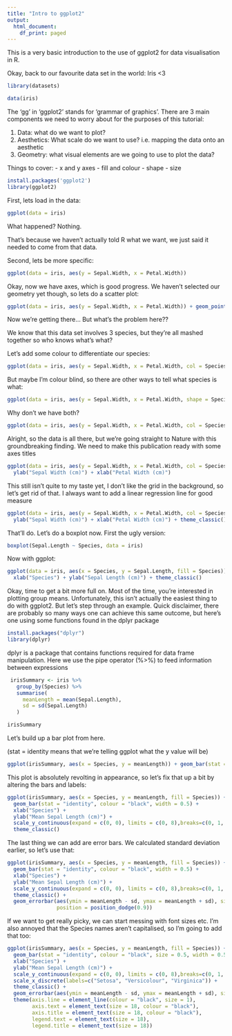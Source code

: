 ```yaml
---
title: "Intro to ggplot2"
output:
  html_document:
    df_print: paged
---
```


This is a very basic introduction to the use of ggplot2 for data visualisation in R.


Okay, back to our favourite data set in the world: Iris <3 

```r

library(datasets)

data(iris)

```


The 'gg' in 'ggplot2' stands for 'grammar of graphics'. There are 3 main components we need to worry about for the purposes of this tutorial:

1. Data: what do we want to plot?
2. Aesthetics: What scale do we want to use? i.e. mapping the data onto an aesthetic
3. Geometry: what visual elements are we going to use to plot the data?

Things to cover:
- x and y axes
- fill and colour
- shape
- size

```r

install.packages('ggplot2')
library(ggplot2)

```

First, lets load in the data:

```r

ggplot(data = iris)

```

What happened? Nothing. 

That's because we haven't actually told R what we want, we just said it needed to come from that data.

Second, lets be more specific:

```r

ggplot(data = iris, aes(y = Sepal.Width, x = Petal.Width))


```

Okay, now we have axes, which is good progress. We haven't selected our geometry yet though, so lets do a scatter plot:

```r

ggplot(data = iris, aes(y = Sepal.Width, x = Petal.Width)) + geom_point()

```

Now we're getting there... But what's the problem here??

We know that this data set involves 3 species, but they're all mashed together so who knows what's what?

Let's add some colour to differentiate our species: 

```r

ggplot(data = iris, aes(y = Sepal.Width, x = Petal.Width, col = Species)) + geom_point()

```

But maybe I'm colour blind, so there are other ways to tell what species is what:

```r

ggplot(data = iris, aes(y = Sepal.Width, x = Petal.Width, shape = Species)) + geom_point()

```

Why don't we have both?

```r

ggplot(data = iris, aes(y = Sepal.Width, x = Petal.Width, col = Species, shape = Species)) + geom_point()

```

Alright, so the data is all there, but we're going straight to Nature with this groundbreaking finding. We need to make this publication ready with some axes titles

```r

ggplot(data = iris, aes(y = Sepal.Width, x = Petal.Width, col = Species, shape = Species)) + geom_point() +
  ylab("Sepal Width (cm)") + xlab("Petal Width (cm)")

```

This still isn't quite to my taste yet, I don't like the grid in the background, so let's get rid of that. I always want to add a linear regression line for good measure

```r

ggplot(data = iris, aes(y = Sepal.Width, x = Petal.Width, col = Species, shape = Species)) + geom_point() + geom_smooth(method = "lm") +
  ylab("Sepal Width (cm)") + xlab("Petal Width (cm)") + theme_classic()

```

That'll do. Let's do a boxplot now. First the ugly version:

```r

boxplot(Sepal.Length ~ Species, data = iris)

```

Now with ggplot:

```r

ggplot(data = iris, aes(x = Species, y = Sepal.Length, fill = Species)) + geom_boxplot() +
  xlab("Species") + ylab("Sepal Length (cm)") + theme_classic()

```


Okay, time to get a bit more full on. Most of the time, you're interested in plotting group means. Unfortunately, this isn't actually the easiest thing to do with ggplot2. But let's step through an example. Quick disclaimer, there are probably so many ways one can achieve this same outcome, but here's one using some functions found in the dplyr package

```r

install.packages("dplyr")
library(dplyr)

```

dplyr is a package that contains functions required for data frame manipulation. Here we use the pipe operator (%>%) to feed information between expressions

```r

 irisSummary <- iris %>%
   group_by(Species) %>%
   summarise(
     meanLength = mean(Sepal.Length),
     sd = sd(Sepal.Length)
   )

irisSummary

```

Let's build up a bar plot from here. 

(stat = identity means that we're telling ggplot what the y value will be)

```r

ggplot(irisSummary, aes(x = Species, y = meanLength)) + geom_bar(stat = "identity")

```

This plot is absolutely revolting in appearance, so let's fix that up a bit by altering the bars and labels:

```r

ggplot(irisSummary, aes(x = Species, y = meanLength, fill = Species)) +
  geom_bar(stat = "identity", colour = "black", width = 0.5) +
  xlab("Species") +
  ylab("Mean Sepal Length (cm)") +
  scale_y_continuous(expand = c(0, 0), limits = c(0, 8),breaks=c(0, 1, 2, 3, 4, 5, 6, 7, 8)) +
  theme_classic()

```

The last thing we can add are error bars. We calculated standard deviation earlier, so let's use that:

```r

ggplot(irisSummary, aes(x = Species, y = meanLength, fill = Species)) +
  geom_bar(stat = "identity", colour = "black", width = 0.5) +
  xlab("Species") +
  ylab("Mean Sepal Length (cm)") +
  scale_y_continuous(expand = c(0, 0), limits = c(0, 8),breaks=c(0, 1, 2, 3, 4, 5, 6, 7, 8)) +
  theme_classic() +
  geom_errorbar(aes(ymin = meanLength - sd, ymax = meanLength + sd), size = 0.3, width = 0.2, 
                position = position_dodge(0.9))

```

If we want to get really picky, we can start messing with font sizes etc. I'm also annoyed that the Species names aren't capitalised, so I'm going to add that too: 

```r

ggplot(irisSummary, aes(x = Species, y = meanLength, fill = Species)) +
  geom_bar(stat = "identity", colour = "black", size = 0.5, width = 0.5) +
  xlab("Species") +
  ylab("Mean Sepal Length (cm)") +
  scale_y_continuous(expand = c(0, 0), limits = c(0, 8),breaks=c(0, 1, 2, 3, 4, 5, 6, 7, 8)) +
  scale_x_discrete(labels=c("Setosa", "Versicolour", "Virginica")) +
  theme_classic() +
  geom_errorbar(aes(ymin = meanLength - sd, ymax = meanLength + sd), size = 0.3, width = 0.2, position = position_dodge(0.9)) +
  theme(axis.line = element_line(colour = "black", size = 1),
        axis.text = element_text(size = 18, colour = "black"),
        axis.title = element_text(size = 18, colour = "black"),
        legend.text = element_text(size = 18),
        legend.title = element_text(size = 18))

```


